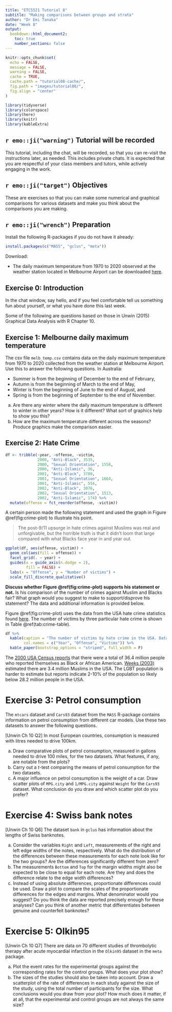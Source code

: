 ```yaml
---
title: "ETC5521 Tutorial 8"
subtitle: "Making comparisons between groups and strata"
author: "Dr Emi Tanaka"
date: "Week 8"
output:
  bookdown::html_document2:
    toc: true
    number_sections: false
---
```


```r
knitr::opts_chunk$set(
  echo = FALSE, 
  message = FALSE, 
  warning = FALSE, 
  cache = TRUE,
  cache.path = "tutorial08-cache/",
  fig.path = "images/tutorial08/",
  fig.align = "center"
)
```

```r
library(tidyverse)
library(colorspace)
library(here)
library(knitr)
library(kableExtra)
```

## `r emo::ji("warning")` Tutorial will be recorded

This tutorial, including the chat, will be recorded, so that you can re-visit the instructions later, as needed. This includes private chats. It is expected that you are respectful of your class members and tutors, while actively engaging in the work. 

## `r emo::ji("target")` Objectives

These are exercises so that you can make some numerical and graphical comparisons for various datasets and make you think about the comparisons you are making.


## `r emo::ji("wrench")` Preparation 

Install the following R-packages if you do not have it already:

```r
install.packages(c("MASS", "gclus", "meta"))
```

Download:

* The daily maximum temperature from 1970 to 2020 observed at the weather station located in Melbourne Airport can be downloaded <a href="https://raw.githubusercontent.com/numbats/eda/master/data/melb_temp.csv" download>here</a>.


## Exercise 0: Introduction

In the chat window, say hello, and if you feel comfortable tell us something fun about yourself, or what you have done this last week.

Some of the following are questions based on those in Unwin (2015) Graphical Data Analysis with R Chapter 10. 

## Exercise 1: Melbourne daily maximum temperature

The csv file `melb_temp.csv` contains data on the daily maximum temperature from 1970 to 2020 collected from the weather station at Melbourne Airport. Use this to answer the following questions. In Australia:

- Summer is from the beginning of December to the end of February,
- Autumn is from the beginning of March to the end of May,
- Winter is from the beginning of June to the end of August, and
- Spring is from the beginning of September to the end of November. 



(a) Are there any winter where the daily maximum temperature is different to winter in other years? How is it different? What sort of graphics help to show you this?
(b) How are the maximum temperature different across the seasons? Produce graphics make the comparison easier. 


## Exercise 2: Hate Crime

```r
df <- tribble(~year, ~offense, ~victim,
              2000, "Anti-Black", 3535,
              2000, "Sexual Orientation", 1558,
              2000, "Anti-Islamic", 36,
              2001, "Anti-Black", 3700,
              2001, "Sexual Orientation", 1664,
              2001, "Anti-Islamic", 554,
              2002, "Anti-Black", 3076,
              2002, "Sexual Orientation", 1513,
              2002, "Anti-Islamic", 174) %>% 
  mutate(offense = fct_reorder(offense, -victim))
```


A certain person made the following statement and used the graph in Figure \@ref(fig:crime-plot) to illustrate his point. 

<blockquote>
The post-9/11 upsurge in hate crimes against Muslims was real and unforgivable, but the horrible truth is that it didn’t loom that large compared with what Blacks face year in and year out.
</blockquote>

```r
ggplot(df, aes(offense, victim)) + 
  geom_col(aes(fill = offense)) +
  facet_grid(. ~ year) + 
  guides(x = guide_axis(n.dodge = 2),
         fill = FALSE) + 
  labs(x = "Offense", y = "Number of victims") +
  scale_fill_discrete_qualitative()
```

**Discuss whether Figure  \@ref(fig:crime-plot) supports his statement or not.** Is his comparison of the number of crimes against Muslim and Blacks fair? What graph would you suggest to make to support/disprove his statement? The data and additional information is provided below.

Figure \@ref(fig:crime-plot) uses the data from the USA hate crime statistics found [here](https://ucr.fbi.gov/hate-crime). The number of victims by three particular hate crime is shown in Table \@ref(tab:crime-table).

<!-- https://twitter.com/paulkrugman/status/1305237645459628044 -->



```r
df %>% 
  kable(caption = "The number of victims by hate crime in the USA. Data sourced from https://ucr.fbi.gov/hate-crime.",
        col.names = c("Year", "Offense", "Victims")) %>% 
  kable_paper(bootstrap_options = "striped", full_width = F)
```


The [2000 USA Census reports](https://www.census.gov/prod/2001pubs/c2kbr01-5.pdf) that there were a total of 36.4 million people who reported themselves as Black or African American. [Weeks (2003)](https://www.persee.fr/doc/espos_0755-7809_2003_num_21_1_2066) estimated there are 3.4 million Muslims in the USA. The LGBT population is harder to estimate but reports indicate 2-10% of the population so likely below 28.2 million people in the USA.



# Exercise 3: Petrol consumption

The `mtcars` dataset and `Cars93` dataset from the `MASS` R-package contains information on petrol consumption from different car models. Use these two datasets to answer the following questions.

[Unwin Ch 10 Q2] In most European countries, consumption is measured with litres needed to drive 100km. 

(a) Draw comparative plots of petrol consumption, measured in gallons needed to drive 100 miles, for the two datasets. What features, if any, are notable from the plots?
(b) Carry out a $t$-test comparing the means of petrol consumption for the two datasets. 
(c) A major influence on petrol consumption is the weight of a car. Draw scatter plots of `MPG.city` and `1/MPG.city` against `Weight` for the `Cars93` dataset. What conclusion do you draw and which scatter plot do you prefer?


# Exercise 4: Swiss bank notes

[Unwin Ch 10 Q6]  The dataset `bank` in `gclus` has information about the lengths of Swiss banknotes. 


(a) Consider the variables `Right` and `Left`, measurements of the right and left edge widths of the notes, respectively. What do the distribution of the differences between these measurements for each note look like for the two groups? Are the differences significantly different from zero?
(b) The measurements `Bottom` and `Top` for the margin widths might also be expected to be close to equal for each note. Are they and does the difference relate to the edge width differences?
(c) Instead of using absolute differences, proportionate differences could be used. Draw a plot to compare the scales of the proportionate differences for the edges and margins. What denominator would you suggest? Do you think the data are reported precisely enough for these analyses? Can you think of another metric that differentiates between genuine and counterfeit banknotes?


# Exercise 5: Olkin95

[Unwin Ch 10 Q7]  There are data on 70 different studies of thrombolytic therapy after acute myocardial infarction in the `Olkin95` dataset in the `meta` package.

(a) Plot the event rates for the experimental groups against the corresponding rates for the control groups. What does your plot show?
(b) The sizes of the studies should also be taken into account. Draw a scatterplot of the rate of differences in each study against the size of the study, using the total number of participants for the size. What conclusions would you draw from your plot? How much does it matter, if at all, that the experimental and control groups are not always the same size?
